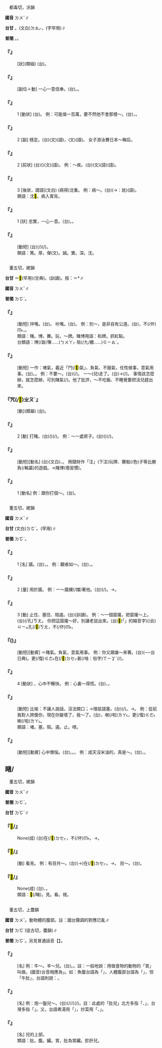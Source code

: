 
=={{ruby|篤|ㄉㄨˇ}}==

　都毒切，沃韻

'''國音''' <rt>ㄉㄨˇ</rt>∥

'''台甘''' {{ruby|(文)|ㄉㆦㆶ}}。(文白)<rt>ㄉㄠㆷ</rt>，{{ruby|倦|ㄒㄧㄢ˫}}{{ruby|篤|ㄉㄠㆷ}}{{ruby|篤|ㄉㄠㆷ}}(字罕用)∥

'''普閩''' {{ruby|(文)|ㄉㆦㆶ}}。{{ruby|(白)|ㄉㄠㆷ}}。

    

==='''『{{ruby|篤|ㄉㄨˇ}}{{ruby|厚|ㄏㄡˋ}}』'''===
: [狀](類組) (台){{ruby|忠|ㄉㄧㆲ}}{{ruby|厚|ㄏㆦ˫}}。
    

==='''『{{ruby|篤|ㄉㄨˇ}}{{ruby|信|ㄒㄧㄣˋ}}』'''===
: [副位＋動] 一心一意信奉。(台){{ruby|誠|ㄒㄧㄥˊ}}{{ruby|心|ㄒㄧㆬ}}{{ruby|信|ㄒㄧㄣ˪}}{{ruby|仰|ㄧㆲˋ}}。{{ruby|深|ㄑㄧㆬ}}{{ruby|信|ㄒㄧㄣ˪}}。
    

==='''『{{ruby|篤|ㄉㄨˇ}}{{ruby|定|ㄉㄧㄥˋ}}』'''===
:1  [動狀] (台){{ruby|堅|ㄍㄧㄢ}}{{ruby|決|ㄍㄨㄚㆵ}}。 例：可能值一百萬，要不然他不會那樣～。(台){{ruby|可|ㄎㄜˋ}}{{ruby|能|ㄌㄧㄥˊ}}{{ruby|值|ㄉㄚㆷ ͘}}{{ruby|一|ㄐㄧㆵ ͘}}{{ruby|百|ㄅㄚㆷ}}{{ruby|萬|ㆠㄢ˫}}，{{ruby|若|ㄋㄚ˫}}{{ruby|無|ㆠㄜˊ}}{{ruby|伊|ㄧ}}{{ruby|<mark>&#xffa45;</mark>|ㆠㆤ˫}}{{ruby|/|ㆠㄨㆤ˫}}{{ruby|<mark>&#xf9075;</mark>|ㄏㄧㄚㆷ}}{{ruby|恁|ㄌㄧㄣ˪}}{{ruby|堅|ㄍㄧㄢ}}{{ruby|決|ㄍㄨㄚㆵ}}。
    

==='''『{{ruby|篤|ㄉㄨˇ}}{{ruby|定|ㄉㄧㄥˋ}}』'''===
:2  [副] 穩定。(台){{ruby|穩|ㄨㄣˋ}}{{ruby|定|ㄉㄧㄥ˫}}(文){{ruby|/|ㄉㄧㆩ˫}}(語)，{{ruby|穩|ㄨㄣˋ}}{{ruby|當|ㄉㆲ˪}}(文){{ruby|/|ㄉㄤ˪}}(語)。 女子游泳賽日本～稱后。
    

==='''『{{ruby|篤|ㄉㄨˇ}}』'''===
:2  [前狀] (台)({{ruby|病|ㄅㆥ˫}}{{ruby|/|ㄅㆪ˫}}{{ruby|勢|ㄙㆤ˪}}{{ruby|/|ㄒㄧ˪}}){{ruby|沈|ㄉㄧㆬˊ}}{{ruby|重|ㄉㄧㆲ˫}}(文){{ruby|/|ㄉㄤ˫}}(語)。 例：～疾。(台){{ruby|重|ㄉㄧㆲ˫}}(文){{ruby|/|ㄉㄤ˫}}(語){{ruby|病|ㄅㄧㄥ˫}}{{ruby|(文)|ㄅㆥ˫}}{{ruby|/|ㄅㆪ˫}}(語)。
    

==='''『{{ruby|篤|ㄉㄨˇ}}』'''===
:3  [後狀，謂語](文白) (病得)沈重。 例：病～。(台){{ruby|發|ㄏㄨㄚㆵ}}(→{{ruby|破|ㄆㄨㄚ˪}}：訛){{ruby|病|ㄅㄧㄥ˫}}{{ruby|(文)|ㄅㆥ˫}}{{ruby|/|ㄅㆪ˫}}(語){{ruby|沈|ㄉㄧㆬˊ}}{{ruby|重|ㄉㄤ˫}}。
:類語：沈<mark>&#xffad4;</mark>。病入膏肓。
:
    

==='''『{{ruby|篤|ㄉㄨˇ}}』'''===
:1  [狀] 忠實，一心一意。(台){{ruby|忠|ㄉㄧㆲ}}{{ruby|厚|ㄏㆦ˫}}。{{ruby|誠|ㄒㄧㄥˊ}}{{ruby|實|ㄒㄧㆵ ͘}}。
    

==='''『{{ruby|篤|ㄉㄨˇ}}{{ruby|學|ㄒㄩㄝˊ}}』'''===
: [動短] (台){{ruby|專|ㄗㄨㄢ}}{{ruby|心|ㄒㄧㆬ}}(/{{ruby|熱|ㆢㄧㄚㆵ ͘}}{{ruby|/|ㄌㄧㄚㆵ ͘}}{{ruby|心|ㄒㄧㆬ}}){{ruby|做|ㄗㄨㆤ˪}}{{ruby|/|ㄗㄜ˪}}{{ruby|學|ㄏㄚㆶ ͘}}{{ruby|問|ㆠㄨㄣ˫}}(/{{ruby|讀|ㄊㄚㆶ ͘}}{{ruby|冊|ㄘㆤㆷ}})。
:類語：篤。厚。僤(文)。誠。實。深。沈。
:
    

=={{ruby|賭|ㄉㄨˇ}}==

　董五切，姥韻

'''台甘''' {{ruby|(文)|ㄉㆦˋ}}＝<mark>&#xf8eaa;</mark>(罕用)(甘典)。{{ruby|(語)|ㄍㄧㄠˋ}}(訓讀)。按：＝{{ruby|局|ㄍㄧㄠˋ}}*∥

'''國音''' <rt>ㄉㄨˇ</rt>∥

'''普閩''' <rt>ㄉㆦˋ</rt>。

    

==='''『{{ruby|賭|ㄉㄨˇ}}{{ruby|口|ㄎㄡˇ}}{{ruby|齒|ㄔˇ}}』'''===
: [動短] 拌嘴。(台){{ruby|<mark>&#xf94fb;</mark>|ㄉㆦˋ}}{{ruby|口|ㄎㆦˋ}}。 吵嘴。(台){{ruby|相|ㄒㄧㄜ}}{{ruby|/|ㄙㆩ}}{{ruby|罵|ㄇㆤ˫}}{{ruby|/|ㄇㄚ˫}}。 例：別～，是非自有公道。(台){{ruby|免|ㆠㄧㄢˋ}}{{ruby|<mark>&#xf94fb;</mark>|ㄉㆦ˪}}{{ruby|口|ㄎㆦˋ}}，{{ruby|著|ㄉㄧㄜㆷ ͘}}不(/伓)<rt>ㆬ˫</rt>{{ruby|著|ㄉㄧㄜㆷ ͘}}{{ruby|大|ㄉㄞ˫}}{{ruby|家|ㄍㆤ}}{{ruby|攏|ㄌㆲˋ}}{{ruby|知|ㄗㄞ}}{{ruby|<mark>&#xffa42;</mark>|ㄍㄚㆷ}}{{ruby|真|ㄐㄧㄣ}}{{ruby|明|ㆠㄧㄥˊ}}{{ruby|白|ㄅㄧㆤㆶ ͘}}，{{ruby|自|ㄗㄨ˫}}{{ruby|然|ㄌㄧㄢˊ}}{{ruby|會|ㄨㆤ˫}}{{ruby|/|ㆤ˫}}{{ruby|明|ㆠㄧㄥˊ}}{{ruby|白|ㄅㄧㆤㆶ ͘}}。
:類語：賭。博。賽。玩，～牌。賭博用語：和牌。抓紅點。
:
:台類語：博(/跋/簙……)<rt>ㄅㄨㄚㆷ ͘</rt>局(/九/繳……)<rt>ㄍㄧㄠˋ</rt>。
:
:
    

==='''『{{ruby|賭|ㄉㄨˇ}}{{ruby|氣|ㄑㄧˋ}}』'''===
: [動短] 一作：堵氣，義近「鬥(/<mark>&#xf94fb;</mark>)氣」、負氣、不服氣，任性做事，意氣用事。(台){{ruby|<mark>&#xf94fb;</mark>|ㄉㆦˋ}}{{ruby|氣|ㄎㄧ˪}}。{{ruby|激|ㄍㄧㆤㆶ}}{{ruby|氣|ㄎㄧ˪}}。 例：不要～。(台){{ruby|<mark>&#xffb49;</mark>|ㄇㄞ˪}}{{ruby|激|ㄍㄧㆤㆶ}}{{ruby|氣|ㄎㄧ˪}}(/{{ruby|受|ㄒㄧㄨ˫}}{{ruby|氣|ㄎㄧ˪}})。 一～(兒)走了。(台){{ruby|激|ㄍㄧㆤㆶ}}{{ruby|氣|ㄎㄧ˪}}→{{ruby|受|ㄒㄧㄨ˫}}{{ruby|氣|ㄎㄧ˪}}{{ruby|著|ㄉㄧㄜㆷ}}(/{{ruby|都|ㄉㄜ˫}}){{ruby|做|ㄗㄨㆤ˪}}{{ruby|/|ㄗㄜ˪}}{{ruby|伊|ㄧ}}{{ruby|行|ㄍㄧㆩˊ}}。 事情該怎麼辦，就怎麼辦，可別賭氣({{ruby|兒|ㄦ}}/{{ruby|子|·ㄗˇ}})。他{{ruby|挨|ㄞˊ}}了批評，～不吃飯、不睡覺要把活兒趕出來。
    

==='''『{{ruby|賭|ㄉㄨˇ}}咒(/<mark>&#xf9261;</mark>)<rt>ㄓㄡˋ</rt>』'''===
: [動](類屬) (台){{ruby|<mark>&#xf9261;</mark>|ㄐㄧㄨ˪}}{{ruby|詛|ㄗㄨㄚ˫}}。
    

==='''『{{ruby|賭|ㄉㄨˇ}}』'''===
:2  [動] 打賭。(台){{ruby|插|ㄘㄚㆷ}}({{ruby|鄙|ㄆㄧˋ}})(/{{ruby|輸|ㄙㄨ}}{{ruby|贏|ㄧㆩˊ}})。 例：～一處房子。(台){{ruby|插|ㄘㄚㆷ}}({{ruby|鄙|ㄆㄧˋ}})(/{{ruby|輸|ㄙㄨ}}{{ruby|贏|ㄧㆩˊ}}){{ruby|一|ㄐㄧㆵ ͘}}{{ruby|間|ㄍㄧㄥ}}{{ruby|厝|ㄘㄨ˪}}。
    

==='''『{{ruby|賭|ㄉㄨˇ}}{{ruby|博|ㄅㄛˊ}}』'''===
: [動短][動名] (台){{ruby|賭|ㄉㆦˋ}}{{ruby|博|ㄆㆦㆶ}}(文白)、{{ruby|博|ㄅㄨㄚㆷ ͘}}{{ruby|局|ㄍㄧㄠˋ}}。 用錢財作「注」(下注)玩牌、擲骰(/色)子等比勝負(/輸贏)的遊戲。→賭博(壞習慣)。
    

==='''『{{ruby|賭|ㄉㄨˇ}}』'''===
:1  [動名] 例：跟你打個～。(台){{ruby|含|ㄏㆰ}}{{ruby|汝|ㄌㄧˋ}}{{ruby|落|ㄌㄜㆷ ͘}}{{ruby|插|ㄘㄚㆷ}}{{ruby|一|ㄐㄧㆵ ͘}}{{ruby|下|·ㆤ˫}}。
    

=={{ruby|堵|ㄉㄨˇ}}==

　董五切，姥韻

'''國音''' <rt>ㄉㄨˇ</rt>∥

'''台甘''' (文白)<rt>ㄉㆦˋ</rt>。{{ruby|(語)|ㄉㄠˋ}}(罕用)∥

'''普閩''' <rt>ㄉㆦˋ</rt>。

    

==='''『{{ruby|堵|ㄉㄨˇ}}』'''===
:1  [名] 牆。(台){{ruby|牆|ㄑㄧㆧˊ}}{{ruby|/|ㄑㄧㆫˊ}}，{{ruby|一|ㄐㄧㆵ ͘}}{{ruby|堵|ㄉㆦˋ}}{{ruby|一|ㄐㄧㆵ ͘}}{{ruby|堵|ㄉㆦˋ}}{{ruby|丌|ㆤ}}{{ruby|牆|ㄑㄧㆧˊ}}{{ruby|/|ㄑㄧㆫˊ}}。 例：觀者如～。(台){{ruby|觀|ㄍㄨㄢ}}{{ruby|眾|ㄐㄧㆲ˪}}{{ruby|圍|ㄨㄧˊ}}{{ruby|著|ㄉㄧㄜㆷ ͘}}，{{ruby|像|ㄑㄧㆫ˫}}{{ruby|/|ㄑㄧㆧ˫}}{{ruby|一|ㄐㄧㆵ ͘}}{{ruby|堵|ㄉㆦˋ}}{{ruby|牆|ㄑㄧㆧˊ}}{{ruby|/|ㄑㄧㆫˊ}}{{ruby|仔|ㄚ}}。
    

==='''『{{ruby|堵|ㄉㄨˇ}}』'''===
:2  [量] 用於牆。 例：一～牆攩(/擋)著他。(台){{ruby|有|ㄨ˫}}{{ruby|一|ㄐㄧㆵ ͘}}{{ruby|堵|ㄉㆦˋ}}{{ruby|牆|ㄑㄧㆧˊ}}{{ruby|/|ㄑㄧㆫˊ}}{{ruby|仔|ㄚ}}{{ruby|共|ㄍㄚ˫}}{{ruby|伊|ㄧ}}{{ruby|擋|ㄉㆲ˪}}(/{{ruby|閘|ㄗㄚㆷ ͘}}){{ruby|住|ㄉㄧㄠˊ}}{{ruby|咧|ㄌㆤ˪}}。{{ruby|乞|ㄎㄧ˪}}→{{ruby|去|ㄎㄧ˪}}{{ruby|付|ㄏㆦ˫}}{{ruby|牆|ㄑㄧㆧˊ}}{{ruby|/|ㄑㄧㆫˊ}}{{ruby|仔|ㄚ}}{{ruby|擋|ㄉㆲ˪}}{{ruby|住|ㄉㄧㄠˊ}}{{ruby|咧|ㄌㆤ˪}}。
    

==='''『{{ruby|堵|ㄉㄨˇ}}』'''===
:3  [動] 止住、塞住、阻遏。(台){{ruby|塞|ㄊㄚㆵ}}(訓讀)。 例：～一個窟窿。把窟窿～上。(台)(/孔)<rt>ㄎㄤ</rt>{{ruby|共|ㄍㄚ˫}}{{ruby|塞|ㄊㄚㆵ}}{{ruby|起|·ㄎㄧˋ}}{{ruby|來|·ㄌㄞˊ}}。 你把這窟窿～好，別讓老鼠出來。(台)<mark>&#xffb50;</mark>(「{{ruby|此|ㄐㄧˋ}}{{ruby|一|ㄐㄧㆵ ͘}}」的縮音字)(/此)<rt>ㄐㄧㆵ</rt>{{ruby|個|ㆤˊ}}孔(/<mark>&#xf9065;</mark>)<rt>ㄎㄤ</rt>{{ruby|共|ㄍㄚ˫}}{{ruby|塞|ㄙㄚㆵ}}{{ruby|/|ㄊㄚㆵ}}{{ruby|咧|ㄌㆤ˪}}，不(/伓)<rt>ㆬ˫</rt>{{ruby|通|ㄊㄤ}}{{ruby|付|ㄏㆦ˫}}{{ruby|老|ㄋㆦˋ}}{{ruby|/|ㄋㄧㄠˋ}}{{ruby|鼠|ㄑㄧˋ}}{{ruby|/|ㄘㄨˋ}}{{ruby|走|ㄗㄠˋ}}{{ruby|出|ㄘㄨㆵ}}{{ruby|來|·ㄌㄞˊ}}。
    

==='''『{{ruby|堵|ㄉㄨˇ}}{{ruby|氣|ㄑㄧˋ}}({{ruby|子|·ㄗˇ}})』'''===
: [動短][動賓] ＝賭氣。負氣，意氣用事。 例：你又跟誰～來著。(台){{ruby|賭|ㄉㆦˋ}}{{ruby|氣|ㄎㄧ˪}}({{ruby|<mark>&#xf94fb;</mark>|ㄉㄠ˪}}{{ruby|氣|ㄎㄧ˪}}──台日典)。{{ruby|汝|ㄌㄧˋ}}{{ruby|又|ㄧㄨ˫}}更(/復)<rt>ㄍㄜ˪</rt>{{ruby|/|ㄍㄜㆷ}}在(/<mark>&#xf9549;</mark>)<rt>ㄉㆤㆷ</rt>{{ruby|合|ㄍㄚㆴ}}甚(/啥：俗字)<rt>ㄒㄧㆩˋ</rt>{{ruby|人|ㄌㄤˊ}}{{ruby|堵|ㄉㆦˋ}}{{ruby|氣|ㄎㄧ˪}}(/{{ruby|激|ㄍㄧㆤㆶ}}{{ruby|氣|ㄎㄧ˪}})。
    

==='''『{{ruby|堵|ㄉㄨˇ}}』'''===
:4  [動狀] {{ruby|悶|ㄇㄣˋ}}，心中不暢快。 例：心裏～得慌。(台){{ruby|心|ㄒㄧㆬ}}{{ruby|肝|ㄍㄨㆩ}}{{ruby|頭|ㄊㄠˊ}}{{ruby|滯|ㄉㄨ˪}}{{ruby|滯|ㄉㄨ˪}}、{{ruby|實|ㄒㄧㆵ ͘}}{{ruby|→|ㄗㄚㆵ ͘}}{{ruby|實|ㄒㄧㆵ ͘}}{{ruby|→|ㄗㄚㆵ ͘}}。
    

==='''『{{ruby|堵|ㄉㄨˇ}}{{ruby|嘴|ㄗㄨㄟˇ}}』'''===
: [動短] 比喻：不讓人說話，沒法開口；→理屈語塞。(台){{ruby|掩|ㆱ}}{{ruby|嘴|ㄘㄨㄧ˪}}(/{{ruby|塞|ㄊㄚㆵ}}{{ruby|嘴|ㄘㄨㄧ˪}})。→{{ruby|無|ㆠㄜˊ}}{{ruby|話|ㄨㆤ˫}}{{ruby|通|ㄊㄤ}}{{ruby|講|ㄍㆲˋ}}。 例：從前我對人誇獎你，現在你變壞了，我～了。(台){{ruby|以|ㄧˋ}}{{ruby|前|ㄐㄧㄥˊ}}{{ruby|我|ㆣㄨㄚˋ}}{{ruby|對|ㄉㄨㄧ˪}}{{ruby|人|ㄌㄤˊ}}{{ruby|呵|ㄜ}}{{ruby|咾|ㄌㄜˋ}}{{ruby|汝|ㄌㄧˋ}}，{{ruby|現|ㄏㄧㄢ˫}}{{ruby|在|ㄗㄞ˫}}{{ruby|汝|ㄌㄧˋ}}{{ruby|變|ㄅㄧㄢ˪}}{{ruby|歹|ㄆㄞˋ}}{{ruby|/|ㄆㆮˋ}}喇(/啦)<rt>ㄌㄚ˪</rt>，{{ruby|我|ㆣㄨㄚˋ}}{{ruby|不|ㆬ˫}}{{ruby|敢|ㄍㆩˋ}}更(/復)<rt>ㄍㄜ˪</rt>{{ruby|/|ㄍㄜㆷ}}{{ruby|阿|ㄜ}}{{ruby|老|ㄌㄜˋ}}{{ruby|汝|·ㄌㄧˋ}}喇(/啦)<rt>ㄌㄚ˪</rt>。
:類語：堵。塞。阻。遏。止。噤。
:
:
    

==='''『{{ruby|堵|ㄉㄨˇ}}{{ruby|心|ㄒㄧㄣ}}』'''===
: [動短][動賓] 心中懊惱。(台){{ruby|懊|ㄠ˪}}{{ruby|惱|ㄋㄠˋ}}。{{ruby|激|ㄍㄧㆤㆶ}}{{ruby|心|ㄒㄧㆬ}}。{{ruby|凝|ㆣㄧㄥˊ}}{{ruby|心|ㄒㄧㆬ}}。 例：成天沒米油的，真是～。(台){{ruby|歸|ㄍㄨㄧ}}{{ruby|日|ㆢㄧㆵ ͘}}{{ruby|/|ㄌㄧㆵ ͘}}{{ruby|無|ㆠㄜˊ}}{{ruby|米|ㆠㄧˋ}}{{ruby|無|ㆠㄜˊ}}{{ruby|油|ㄧㄨˊ}}，{{ruby|誠|ㄐㄧㆩˊ}}{{ruby|恁|ㄌㄧㄣ˪}}{{ruby|凝|ㆣㄧㄥˊ}}{{ruby|心|ㄒㄧㆬ}}。
    

==睹/{{ruby|<mark>&#xf94fc;</mark>|ㄉㄨˇ}}==

　董五切，姥韻

'''國音''' <rt>ㄉㄨˇ</rt>∥

'''普閩''' <rt>ㄉㆦˋ</rt>。

'''台甘''' <rt>ㄉㆦˋ</rt>∥

    

==='''『{{ruby|視|ㄕˋ}}{{ruby|若|ㄖㄨㄛˋ}}{{ruby|無|ㄨˊ}}<mark>&#xf94fc;</mark>/{{ruby|睹|ㄉㄨˇ}}』'''===
: None(成) (台){{ruby|常|ㄒㄧㆲˊ}}{{ruby|常|ㄒㄧㆲˊ}}在(/<mark>&#xf9549;</mark>)<rt>ㄉㆤㆷ</rt>{{ruby|看|ㄎㄨㆩ˪}}，{{ruby|實|ㄒㄧㆵ ͘}}{{ruby|在|ㄗㄞ˫}}{{ruby|是|ㄒㄧ˫}}{{ruby|攏|ㄌㆲˋ}}不(/伓)<rt>ㆬ˫</rt>{{ruby|知|ㄗㄞ}}。→{{ruby|有|ㄨ˫}}{{ruby|看|ㄎㄨㆩ˪}}{{ruby|見|ㄍㆪ˪}}{{ruby|當|ㄉㆲ˪}}{{ruby|做|ㄗㄨㆤ˪}}{{ruby|/|ㄗㄜ˪}}{{ruby|無|ㆠㄜˊ}}{{ruby|看|ㄎㄨㆩ˪}}{{ruby|見|ㄍㆪ˪}}。
    

==='''『<mark>&#xf94fc;</mark>/{{ruby|睹|ㄉㄨˇ}}』'''===
: [動] 看見。 例：有目共～。(台){{ruby|有|ㄨ˫}}{{ruby|目|ㆠㄚㆶ ͘}}{{ruby|珠|ㄗㄨ}}(→{{ruby|睭|ㄐㄧㄨ}}){{ruby|丌|ㆤ}}{{ruby|人|ㄌㄤˊ}}{{ruby|攏|ㄌㆲˋ}}在(/<mark>&#xf9549;</mark>)<rt>ㄉㆤㆷ</rt>{{ruby|看|ㄎㄨㆩ˪}}。→{{ruby|大|ㄉㄞ˫}}{{ruby|家|ㄍㆤ}}{{ruby|攏|ㄌㆲˋ}}{{ruby|有|ㄨ˫}}{{ruby|看|ㄎㄨㆩ˪}}{{ruby|見|ㄍㆪ˪}}。 目～。(台){{ruby|親|ㄑㄧㄣ}}{{ruby|目|ㆠㄚㆶ ͘}}{{ruby|看|ㄎㄨㆩ˪}}{{ruby|著|ㄉㄧㄜㆷ ͘}}。
    

==='''『{{ruby|耳|ㄦˇ}}{{ruby|聞|ㄨㄣˊ}}{{ruby|目|ㄇㄨˋ}}<mark>&#xf94fc;</mark>/{{ruby|睹|ㄉㄨˇ}}』'''===
: None(成) (台){{ruby|實|ㄒㄧㆵ ͘}}{{ruby|在|ㄗㄞ˫}}{{ruby|看|ㄎㄨㆩ˪}}{{ruby|著|ㄉㄧㄜㆷ ͘}}、{{ruby|聽|ㄊㄧㆩ}}{{ruby|著|ㄉㄧㄜㆷ ͘}}。
:類語：<mark>&#xf94fc;</mark>(/睹)。見。看。視。
:
    

=={{ruby|肚|ㄉㄨˇ}}==

　董五切，上麌韻

'''國音''' <rt>ㄉㄨˇ</rt>{{ruby|。|ㄉㄨˋ}}。動物體的腹部。註：國台聲調的對應已亂∥

'''台甘''' <rt>ㄉㆦˋ</rt>{{ruby|。|ㄉㆦ˫}}(徒古切，麌韻)∥

'''普閩''' <rt>ㄉㆦˋ</rt>。另見普通話音【{{ruby|肚|ㄉㄨˋ}}】。

    

==='''『{{ruby|肚|ㄉㄨˇ}}』'''===
: [名] 例：牛～。羊～兒。(台){{ruby|牛|ㆣㄨˊ}}{{ruby|肚|ㄉㆦ˫}}。{{ruby|羊|ㄧㆫˊ}}{{ruby|/|ㄧㆧˊ}}{{ruby|肚|ㄉㆦ˫}}。註：一般地說：用做食物的動物的「胃」叫做{{ruby|：|ㄉㄨˇ}}。(國音)台音相應為{{ruby|「|ㄉㆦˋ}}」。如：魚腹台語為「{{ruby|<mark>&#xf9347;</mark>|ㄌㄧㆰˋ}}{{ruby|肚|ㄉㆦˋ}}」，人體腹部台語為「{{ruby|腹|ㄅㄚㆶ}}{{ruby|肚|ㄉㆦˋ}}」，但「牛肚」，台語則說：{{ruby|牛|ㆣㄨˊ}}{{ruby|肚|ㄉㆦ˫}}。
    

==='''『{{ruby|肚|ㄉㄨˇ}}{{ruby|兒|ㄦ}}』'''===
: [名] 例：炮一盤兒～。(台){{ruby|煮|ㄐㄧˋ}}{{ruby|/|ㄗㄨˋ}}(/{{ruby|燙|ㄊㆭ˪}}/{{ruby|煠|ㄙㄚㆷ ͘}}/{{ruby|炒|ㄘㄚˋ}}){{ruby|一|ㄐㄧㆵ ͘}}{{ruby|盤|ㄅㄨㆩˊ}}(/{{ruby|碗|ㄨㆩˋ}}){{ruby|肚|ㄉㆦ˫}}{{ruby|來|ㄌㄞˊ}}。註：此處的「肚兒」北方多指「{{ruby|牛|ㆣㄨˊ}}{{ruby|肚|ㄉㆦ˫}}、{{ruby|羊|ㄧㆧˊ}}{{ruby|/|ㄧㆫˊ}}{{ruby|肚|ㄉㆦ˫}}」，台灣多指「{{ruby|豬|ㄉㄨ}}{{ruby|/|ㄉㄧ}}{{ruby|肚|ㄉㆦ˫}}」。又，台語煮湯用「{{ruby|碗|ㄨㆩˋ}}」{{ruby|盛|ㄔㄥˊ}}，炒菜用「{{ruby|盤|ㄅㄨㆩˊ}}、{{ruby|<mark>&#xf90c8;</mark>|ㄆㄧㄚㆵ}}」{{ruby|盛|ㄔㄥˊ}}。
    

==='''『{{ruby|肚|ㄉㄨˇ}}{{ruby|領|ㄌㄧㄥˇ}}{{ruby|兒|ㄦ}}』'''===
: [名] {{ruby|肚|ㄉㄨˇ}}兒的上部。
:類語：肚。腹。臟。胃，肚為胃臟。胗肝兒。
:
    

